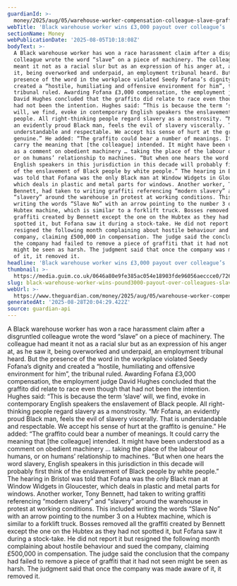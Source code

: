 ```yaml
---
guardianId: >-
  money/2025/aug/05/warehouse-worker-compensation-colleague-slave-graffiti-gloucester
webTitle: 'Black warehouse worker wins £3,000 payout over colleague’s ‘slave’ graffito'
sectionName: Money
webPublicationDate: '2025-08-05T10:18:08Z'
bodyText: >-
  A Black warehouse worker has won a race harassment claim after a disgruntled
  colleague wrote the word “slave” on a piece of machinery. The colleague had
  meant it not as a racial slur but as an expression of his anger at, as he saw
  it, being overworked and underpaid, an employment tribunal heard. But the
  presence of the word in the workplace violated Seedy Fofana’s dignity and
  created a “hostile, humiliating and offensive environment for him”, the
  tribunal ruled. Awarding Fofana £3,000 compensation, the employment judge
  David Hughes concluded that the graffito did relate to race even though that
  had not been the intention. Hughes said: “This is because the term ‘slave’
  will, we find, evoke in contemporary English speakers the enslavement of Black
  people. All right-thinking people regard slavery as a monstrosity. “Mr Fofana,
  an evidently proud Black man, feels the evil of slavery viscerally. That is
  understandable and respectable. We accept his sense of hurt at the graffito is
  genuine.” He added: “The graffito could bear a number of meanings. It could
  carry the meaning that [the colleague] intended. It might have been understood
  as a comment on obedient machinery … taking the place of the labour of humans,
  or on humans’ relationship to machines. “But when one hears the word slavery,
  English speakers in this jurisdiction in this decade will probably first think
  of the enslavement of Black people by white people.” The hearing in Bristol
  was told that Fofana was the only Black man at Window Widgets in Gloucester,
  which deals in plastic and metal parts for windows. Another worker, Tony
  Bennett, had taken to writing graffiti referencing “modern slavery” and
  “slavery” around the warehouse in protest at working conditions. This included
  writing the words “Slave No” with an arrow pointing to the number 3 on a
  Hubtex machine, which is similar to a forklift truck. Bosses removed all the
  graffiti created by Bennett except the one on the Hubtex as they had not
  spotted it, but Fofana saw it during a stock-take. He did not report it but
  resigned the following month complaining about hostile behaviour and sued the
  company, claiming £500,000 in compensation. The judge said the conclusion that
  the company had failed to remove a piece of graffiti that it had not seen
  might be seen as harsh. The judgment said that once the company was made aware
  of it, it removed it.
headline: 'Black warehouse worker wins £3,000 payout over colleague’s ‘slave’ graffito'
thumbnail: >-
  https://media.guim.co.uk/0646a80e9fe385ac054e18903fde96056aeccce0/726_0_4530_3624/500.jpg
slug: black-warehouse-worker-wins-pound3000-payout-over-colleagues-slave-graffito
webUrl: >-
  https://www.theguardian.com/money/2025/aug/05/warehouse-worker-compensation-colleague-slave-graffiti-gloucester
generatedAt: '2025-08-28T20:04:29.422Z'
source: guardian-api
---
```

A Black warehouse worker has won a race harassment claim after a disgruntled colleague wrote the word “slave” on a piece of machinery. The colleague had meant it not as a racial slur but as an expression of his anger at, as he saw it, being overworked and underpaid, an employment tribunal heard. But the presence of the word in the workplace violated Seedy Fofana’s dignity and created a “hostile, humiliating and offensive environment for him”, the tribunal ruled. Awarding Fofana £3,000 compensation, the employment judge David Hughes concluded that the graffito did relate to race even though that had not been the intention. Hughes said: “This is because the term ‘slave’ will, we find, evoke in contemporary English speakers the enslavement of Black people. All right-thinking people regard slavery as a monstrosity. “Mr Fofana, an evidently proud Black man, feels the evil of slavery viscerally. That is understandable and respectable. We accept his sense of hurt at the graffito is genuine.” He added: “The graffito could bear a number of meanings. It could carry the meaning that [the colleague] intended. It might have been understood as a comment on obedient machinery … taking the place of the labour of humans, or on humans’ relationship to machines. “But when one hears the word slavery, English speakers in this jurisdiction in this decade will probably first think of the enslavement of Black people by white people.” The hearing in Bristol was told that Fofana was the only Black man at Window Widgets in Gloucester, which deals in plastic and metal parts for windows. Another worker, Tony Bennett, had taken to writing graffiti referencing “modern slavery” and “slavery” around the warehouse in protest at working conditions. This included writing the words “Slave No” with an arrow pointing to the number 3 on a Hubtex machine, which is similar to a forklift truck. Bosses removed all the graffiti created by Bennett except the one on the Hubtex as they had not spotted it, but Fofana saw it during a stock-take. He did not report it but resigned the following month complaining about hostile behaviour and sued the company, claiming £500,000 in compensation. The judge said the conclusion that the company had failed to remove a piece of graffiti that it had not seen might be seen as harsh. The judgment said that once the company was made aware of it, it removed it.
